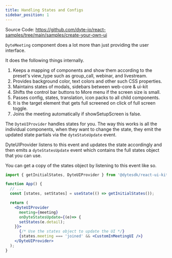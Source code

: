 ```yaml
---
title: Handling States and Configs
sidebar_position: 1
---
```


Source Code: https://github.com/dyte-io/react-samples/tree/main/samples/create-your-own-ui

`DyteMeeting` component does a lot more than just providing the user interface.

It does the following things internally.

1. Keeps a mapping of components and show them according to the preset's view_type such as group_call, webinar, and livestream.
2. Provides background color, text colors and other such CSS properties.
3. Maintains states of modals, sidebars between web-core & ui-kit
4. Shifts the control bar buttons to More menu if the screen size is small.
5. Passes config, states, translation, icon packs to all child components.
6. It is the target element that gets full screened on click of full screen toggle.
7. Joins the meeting automatically if showSetupScreen is false.

The `DyteUIProvider` handles states for you. The way this works is all the individual components, 
when they want to change the state, they emit the updated state partials via the `dyteStateUpdate` event.

DyteUIProvider listens to this event and updates the state accordingly and then emits a `dyteStatesUpdate` event
which contains the full states object that you can use.

You can get a copy of the states object by listening to this event like so.

```jsx
import { getInitialStates, DyteUIProvider } from '@dytesdk/react-ui-kit';

function App() {
  // ...
  const [states, setStates] = useState(() => getInitialStates());

  return (
    <DyteUIProvider
      meeting={meeting}
      onDyteStatesUpdate={(e)=> {
      setStates(e.detail);
    }}>
      {/* Use the states object to update the UI */}
      {states.meeting === 'joined' && <CustomInMeetingUI />}
    </DyteUIProvider>
  );
}
```
